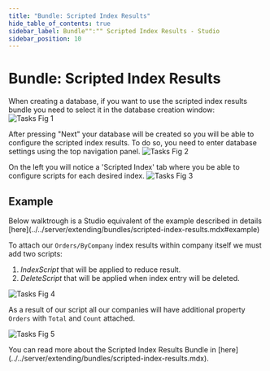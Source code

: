 ```yaml
---
title: "Bundle: Scripted Index Results"
hide_table_of_contents: true
sidebar_label: Bundle"":"" Scripted Index Results - Studio
sidebar_position: 10
---
```



# Bundle: Scripted Index Results

When creating a database, if you want to use the scripted index results bundle you need to select it in the database creation window:  
![Tasks Fig 1](./assets/studio_scripted_index_1.PNG)  

After pressing "Next" your database will be created so you will be able to configure the scripted index results. To do so, you need to enter database settings using the top navigation panel.
![Tasks Fig 2](./assets/studio_scripted_index_2.PNG)  

On the left you will notice a 'Scripted Index' tab where you be able to configure scripts for each desired index.
![Tasks Fig 3](./assets/studio_scripted_index_3.PNG)  

## Example

<Admonition type="info" title="">
Below walktrough is a Studio equivalent of the example described in details [here](../../server/extending/bundles/scripted-index-results.mdx#example)
</Admonition>

To attach our `Orders/ByCompany` index results within company itself we must add two scripts:

1. _IndexScript_ that will be applied to reduce result.     
2. _DeleteScript_ that will be applied when index entry will be deleted.   

![Tasks Fig 4](./assets/studio_scripted_index_4.PNG) 

As a result of our script all our companies will have additional property `Orders` with `Total` and `Count` attached.

![Tasks Fig 5](./assets/studio_scripted_index_5.PNG) 

<Admonition type="info" title="">
You can read more about the Scripted Index Results Bundle in [here](../../server/extending/bundles/scripted-index-results.mdx).
</Admonition>